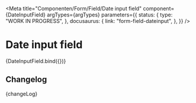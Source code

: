 
<Meta
  title="Componenten/Form/Field/Date input field"
  component={DateInputField}
  argTypes={argTypes}
  parameters={{
    status: {
      type: "WORK IN PROGRESS",
    },
    docusaurus: {
      link: "form-field-dateinput",
    },
  }}
/>

# Date input field

<Canvas>
  <Story name="Date input field" args={{ ...defaultArgs, helperText: "Helper text" }}>
    {DateInputField.bind({})}
  </Story>
</Canvas>

<ArgsTable story="Date input field" />

## Changelog

<Description>{changeLog}</Description>
